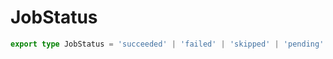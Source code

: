 # JobStatus

```typescript
export type JobStatus = 'succeeded' | 'failed' | 'skipped' | 'pending' | 'in-progress';
```
